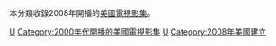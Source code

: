 本分類收錄2008年開播的[[美國|美國]][[電視影集|電視影集]]。

{{year by category
|m=2
|c=0
|d=0
|y=8
|cat=開播的美國電視影集
|sortkey=美國電視
|parent=各年開播的美國電視影集
|subcat=2008年美國電視
}}

[[Category:2008年開播的電視劇|U]]
[[Category:2000年代開播的美國電視影集|Category:2000年代開播的美國電視影集]]
[[Category:2008年電視劇集|U]]
[[Category:2008年美國建立|Category:2008年美國建立]]
